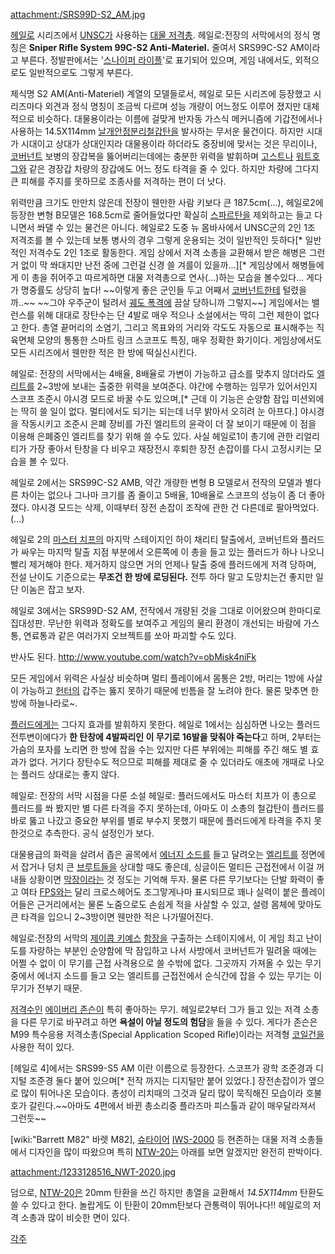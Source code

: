attachment:/SRS99D-S2_AM.jpg

[[헤일로]] 시리즈에서 [[UNSC]]가 사용하는 [[대물 저격총]]. 헤일로:전장의 서막에서의 정식 명칭은 '''Sniper Rifle System 99C-S2 Anti-Materiel.''' 줄여서 SRS99C-S2 AM이라고 부른다. 정발판에서는 '[[스나이퍼 라이플]]'로 표기되어 있으며, 게임 내에서도, 외적으로도 일반적으로도 그렇게 부른다.

제식명 S2 AM(Anti-Materiel) 계열의 모델들로서, 헤일로 모든 시리즈에 등장했고 시리즈마다 외견과 정식 명칭이 조금씩 다르며 성능 개량이 어느정도 이루어 졌지만 대체적으로 비슷하다. 대물용이라는 이름에 걸맞게 반자동 가스식 메커니즘에 기갑전에서나 사용하는 14.5X114mm [[날개안정분리철갑탄]]을 발사하는 무서운 물건이다. 하지만 시대가 시대이고 상대가 상대인지라 대물용이라 하더라도 중장비에 맞서는 것은 무리이나, [[코버넌트]] 보병의 장갑복을 뚫어버리는데에는 충분한 위력을 발휘하며 [[고스트]]나 [[워트호그]]와 같은 경장갑 차량의 장갑에도 어느 정도 타격을 줄 수 있다. 하지만 차량에 그다지 큰 피해를 주지를 못하므로 조종사를 저격하는 편이 더 낫다.

위력만큼 크기도 만만치 않은데 전장이 웬만한 사람 키보다 큰 187.5cm(...), 헤일로2에 등장한 변형 B모델은 168.5cm로 줄어들었다만 확실히 [[스파르탄]]을 제외하고는 들고 다니면서 쏴댈 수 있는 물건은 아니다. 헤일로2 도중 뉴 몸바사에서 UNSC군의 2인 1조 저격조를 볼 수 있는데 보통 병사의 경우 그렇게 운용되는 것이 일반적인 듯하다[* 일반적인 저격수도 2인 1조로 활동한다. 게임 상에서 저격 소총을 교환해서 받은 해병은 그런거 없이 막 쏴대지만 난전 중에 그런걸 신경 쓸 겨를이 있을까...][* 게임상에서 해병들에게 이 총을 쥐어주고 따르게하면 대물 저격총으로 연사(...)하는 모습을 볼수있다... 게다가 명중률도 상당히 높다! ~~이렇게 좋은 군인들 두고 어째서 [[코버넌트]]한테 털렸을까..~~ ~~그야 우주군이 털려서 [[궤도 폭격]]에 끔살 당하니까 그렇지~~] 게임에서는 밸런스를 위해 대대로 장탄수는 단 4발로 매우 적으나 소설에서는 딱히 그런 제한이 없다고 한다. 총열 끝머리의 소염기, 그리고 목표와의 거리와 각도도 자동으로 표시해주는 직육면체 모양의 통통한 스마트 링크 스코프도 특징, 매우 정확한 화기이다. 게임상에서도 모든 시리즈에서 웬만한 적은 한 방에 떡실신시킨다. 

헤일로: 전장의 서막에서는 4배율, 8배율로 가변이 가능하고 급소를 맞추지 않더라도 [[엘리트]]를 2~3방에 보내는 출중한 위력을 보여준다. 야간에 수행하는 임무가 있어서인지 스코프 조준시 야시경 모드로 바꿀 수도 있으며,[* 근데 이 기능은 순양함 잠입 미션외에는 딱히 쓸 일이 없다. 멀티에서도 되기는 되는데 너무 밝아서 오히려 눈 아프다.] 야시경을 작동시키고 조준시 은폐 장비를 가진 엘리트의 윤곽이 더 잘 보이기 때문에 이 점을 이용해 은폐중인 엘리트를 찾기 위해 쓸 수도 있다. 사실 헤일로1이 총기에 관한 리얼리티가 가장 좋아서 탄창을 다 비우고 재장전시 후퇴한 장전 손잡이를 다시 고정시키는 모습을 볼 수 있다.
 
헤일로 2에서는 SRS99C-S2 AMB, 약간 개량한 변형 B 모델로서 전작의 모델과 별다른 차이는 없으나 그나마 크기를 좀 줄이고 5배율, 10배율로 스코프의 성능이 좀 더 좋아졌다. 야시경 모드는 삭제, 이때부터 장전 손잡이 조작에 관한 건 다른데로 팔아먹었다.(...)

헤일로 2의 [[마스터 치프]]의 마지막 스테이지인 하이 채리티 탈출에서, 코버넌트와 플러드가 싸우는 마지막 탈출 지점 부분에서 오른쪽에 이 총을 들고 있는 플러드가 하나 나오니 빨리 제거해야 한다. 제거하지 않으면 거의 언제나 탈출 중에 플러드에게 저격 당하며, 전설 난이도 기준으로는 '''무조건 한 방에 로딩된다.''' 전투 하다 말고 도망치는건 좋지만 일단 이놈은 잡고 보자.


헤일로 3에서는 SRS99D-S2 AM, 전작에서 개량된 것을 그대로 이어왔으며 한마디로 집대성판. 무난한 위력과 정확도를 보여주고 게임의 물리 환경이 개선되는 바람에 가스통, 연료통과 같은 여러가지 오브젝트를 쏘아 파괴할 수도 있다. 

반사도 된다. http://www.youtube.com/watch?v=obMisk4niFk

모든 게임에서 위력은 사실상 비슷하며 멀티 플레이에서 몸통은 2방, 머리는 1방에 사살이 가능하고 [[헌터]]의 갑주는 뚫지 못하기 때문에 빈틈을 잘 노려야 한다. 물론 맞추면 한방에 하늘나라로~.

[[플러드]]에게는 그다지 효과를 발휘하지 못한다. 헤일로 1에서는 심심하면 나오는 플러드 전투변이에다가 '''한 탄창에 4발짜리인 이 무기로 16발을 맞춰야 죽는다'''고 하며, 2부터는 가슴의 포자를 노리면 한 방에 잡을 수는 있지만 다른 부위에는 피해를 주긴 해도 별 효과가 없다. 거기다 장탄수도 적으므로 피해를 제대로 줄 수 있더라도 애초에 개때로 나오는 플러드 상대로는 좋지 않다. 

헤일로: 전장의 서막 시점을 다룬 소설 헤일로: 플러드에서도 마스터 치프가 이 총으로 플러드를 쏴 봤지만 별 다른 타격을 주지 못하는데, 아마도 이 소총의 철갑탄이 플러드를 바로 뚫고 나갔고 중요한 부위를 별로 부수지 못했기 때문에 플러드에게 타격을 주지 못한것으로 추측한다. 공식 설정인가 보다.

대물용급의 화력을 살려서 좁은 골목에서 [[에너지 소드]]를 들고 달려오는 [[엘리트]]를 정면에서 잡거나 덩치 큰 [[브루트]]들을 상대할 때도 좋은데, 싱글이든 멀티든 근접전에서 이걸 꺼내들 상황이면 [[막장]]이라는 것 정도는 기억해 두자. 물론 다른 무기보다는 단발 화력이 좋고 여타 [[FPS]]와는 달리 크로스헤어도 조그맣게나마 표시되므로 꽤나 실력이 붙은 플레이어들은 근거리에서는 물론 노줌으로도 손쉽게 적을 사살할 수 있고, 설령 몸체에 맞아도 큰 타격을 입으니 2~3방이면 웬만한 적은 나가떨어진다. 

헤일로:전장의 서막의 [[제이콥 키예스]] [[함장]]을 구출하는 스테이지에서, 이 게임 최고 난이도를 자랑하는 부분인 순양함에 막 잠입하고 나서 사방에서 코버넌트가 밀려올 때에는 어쩔 수 없이 이 무기를 근접 사격용으로 쓸 수밖에 없다. 그곳까지 가져올 수 있는 무기 중에서 에너지 소드를 들고 오는 엘리트를 근접전에서 순식간에 잡을 수 있는 무기는 이 무기가 전부기 때문.

[[저격수]]인 [[에이버리 존슨]]이 특히 좋아하는 무기. 헤일로2부터 그가 들고 있는 저격 소총을 다른 무기로 바꾸려고 하면 '''욕설이 아닐 정도의 험담'''을 들을 수 있다. 게다가 존슨은 M99 특수응용 저격소총(Special Application Scoped Rifle)이라는 저격형 [[코일건]]을 사용한 적이 있다.

[헤일로 4]에서는 SRS99-S5 AM 이란 이름으로 등장한다.
스코프가 광학 조준경과 디지털 조준경 둘다 붙어 있으며[* 전작 까지는 디지털만 붙어 있었다.] 장전손잡이가 옆으로 많이 튀어나온 모습이다.
총성이 리치때의 그것과 달리 많이 묵직해진 모습이라 호불호가 갈린다.~~아마도 4편에서 바뀐 총소리중 플라즈마 피스톨과 같이 매우달라져서 그런듯~~

[wiki:"Barrett M82" 바렛 M82], [[슈타이어]] [[IWS-2000]] 등 현존하는 대물 저격 소총들에서 디자인을 많이 따왔으며 특히 [[NTW-20]]는 아래를 보면 알겠지만 완전히 판박이다.

attachment:/1233128516_NWT-2020.jpg

덤으로, [[NTW-20]]은 20mm 탄환을 쓰긴 하지만 총열을 교환해서 ''14.5X114mm'' 탄환도 쓸 수 있다고 한다. 놀랍게도 이 탄환이 20mm탄보다 관통력이 뛰어나다!! 헤일로의 저격 소총과 많이 비슷한 면이 있다.

[[각주]]
